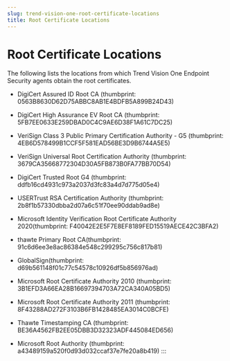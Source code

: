 ```yaml
---
slug: trend-vision-one-root-certificate-locations
title: Root Certificate Locations
---
```

# Root Certificate Locations

The following lists the locations from which Trend Vision One Endpoint Security agents obtain the root certificates.

- DigiCert Assured ID Root CA (thumbprint: 0563B8630D62D75ABBC8AB1E4BDFB5A899B24D43)

- DigiCert High Assurance EV Root CA (thumbprint: 5FB7EE0633E259DBAD0C4C9AE6D38F1A61C7DC25)

- VeriSign Class 3 Public Primary Certification Authority - G5 (thumbprint: 4EB6D578499B1CCF5F581EAD56BE3D9B6744A5E5)

- VeriSign Universal Root Certification Authority (thumbprint: 3679CA35668772304D30A5FB873B0FA77BB70D54)

- DigiCert Trusted Root G4 (thumbprint: ddfb16cd4931c973a2037d3fc83a4d7d775d05e4)

- USERTrust RSA Certification Authority (thumbprint: 2b8f1b57330dbba2d07a6c51f70ee90ddab9ad8e)

- Microsoft Identity Verification Root Certificate Authority 2020(thumbprint: F40042E2E5F7E8EF8189FED15519AECE42C3BFA2)

- thawte Primary Root CA(thumbprint: 91c6d6ee3e8ac86384e548c299295c756c817b81)

- GlobalSign(thumbprint: d69b561148f01c77c54578c10926df5b856976ad)

- Microsoft Root Certificate Authority 2010 (thumbprint: 3B1EFD3A66EA28B16697394703A72CA340A05BD5)

- Microsoft Root Certificate Authority 2011 (thumbprint: 8F43288AD272F3103B6FB1428485EA3014C0BCFE)

- Thawte Timestamping CA (thumbprint: BE36A4562FB2EE05DBB3D32323ADF445084ED656)

- Microsoft Root Authority (thumbprint: a43489159a520f0d93d032ccaf37e7fe20a8b419)
:::
